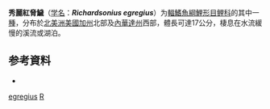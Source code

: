 {{Speciesbox
| taxon = Richardsonius egregius
| status = NE
| status_system = IUCN3.1
| binomial_authority = (Girard, 1858)
| synonyms = *''Gila ardesiaca''<br><small>Cope, 1875</small>
*''Phoxinus clevelandi''<br><small>Eigenmann & Eigenmann, 1889</small>
*''Squalius galtiae''<br><small>Cope, 1883</small>
*''Tigoma egregia''<br><small>Girard, 1858</small>
}}

'''秀麗紅脅鱥'''（[[学名|学名]]：'''''Richardsonius egregius'''''）为[[輻鰭魚綱|輻鰭魚綱]][[鯉形目|鯉形目]][[鲤科|鲤科]]的其中一[[種|種]]，分布於[[北美洲|北美洲]][[美國|美國]][[加州|加州]]北部及[[內華達州|內華達州]]西部，體長可達17公分，棲息在水流緩慢的溪流或湖泊。

== 参考資料 ==
{{refbegin}}
*{{FishBase_species|genus=Richardsonius|species=egregius|year=2011|month=12}}
{{refend}}

{{鯉形目小作品}}
{{Taxonbar}}
[[Category:紅脅鱥屬|egregius]]
[[Category:1858年描述的魚類|R]]